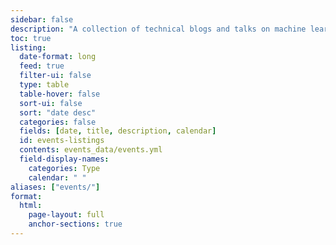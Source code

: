 ```yaml
---
sidebar: false
description: "A collection of technical blogs and talks on machine learning and data science."
toc: true
listing:
  date-format: long
  feed: true
  filter-ui: false
  type: table
  table-hover: false
  sort-ui: false
  sort: "date desc"
  categories: false
  fields: [date, title, description, calendar]
  id: events-listings
  contents: events_data/events.yml
  field-display-names: 
    categories: Type
    calendar: " "
aliases: ["events/"]
format:
  html:
    page-layout: full
    anchor-sections: true
---
```


<script defer data-domain="openwashdata.org" src="https://plausible.io/js/script.js"></script>

::: {#events-listings}
:::